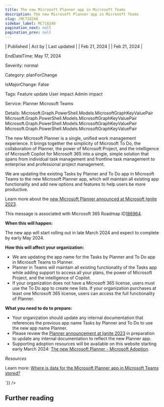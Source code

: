 ```yaml
---
title: The new Microsoft Planner app in Microsoft Teams
description: The new Microsoft Planner app in Microsoft Teams
slug: /MC718248
sidebar_label: MC718248
pagination_next: null
pagination_prev: null
---
```



| Published | Act by | Last updated |
| Feb 21, 2024 |  | Feb 21, 2024 |

EndDateTime: May 17, 2024

Severity: normal

Category: planForChange

IsMajorChange: False

Tags: Feature update User impact Admin impact

Service: Planner Microsoft Teams

Details: Microsoft.Graph.PowerShell.Models.MicrosoftGraphKeyValuePair Microsoft.Graph.PowerShell.Models.MicrosoftGraphKeyValuePair Microsoft.Graph.PowerShell.Models.MicrosoftGraphKeyValuePair Microsoft.Graph.PowerShell.Models.MicrosoftGraphKeyValuePair

<div dangerouslySetInnerHTML={{__html:`
<p>The new Microsoft Planner is a single, unified work management experience. It brings together the simplicity of Microsoft To Do, the collaboration of Planner, the power of Microsoft Project, and the intelligence of Microsoft Copilot for Microsoft 365 into a single, simple solution that spans from individual task management and frontline task management to enterprise and professional project management.</p><p>We are updating the existing Tasks by Planner and To Do app in Microsoft Teams to the new Microsoft Planner app, which will maintain all existing app functionality and add new options and features to help users be more productive. 
</p><p>Learn more about the <a href="https://aka.ms/thenewplanner" target="_blank">new Microsoft Planner announced at Microsoft Ignite 2023</a>.</p><p>This message is associated with Microsoft 365 Roadmap ID<a href="https://www.microsoft.com/microsoft-365/roadmap?featureid=186964" target="_blank">186964</a>.</p><p><b>When this will happen:</b>
</p><p>The new app will start rolling out in late March 2024 and expect to complete by early May 2024.
</p><p><b>How this will affect your organization:</b>
</p><ul><li>We are updating the app name for the Tasks by Planner and To Do app in Microsoft Teams to Planner.</li><li>Planner in Teams will maintain all existing functionality of the Tasks app while adding support to access all your plans, the power of Microsoft Project, and the intelligence of Copilot. 
</li><li>If your organization does not have a Microsoft 365 license, users must use the&nbsp;To Do&nbsp;app to create new lists. If your organization purchases at least one Microsoft 365 license, users can access the full functionality of Planner.</li></ul><p><b>What you need to do to prepare:</b>
</p><ul><li>Your organization should update any internal documentation that references the previous app name Tasks by Planner and To Do to use the new app name Planner.</li><li>Please review the <a href="https://aka.ms/thenewplanner" target="_blank">Planner announcement at Ignite 2023</a>&nbsp;in preparation to update any internal documentation to reflect the new Planner app.</li><li>Supporting adoption resources will be available on this website starting early March 2024: <a href="https://adoption.microsoft.com/microsoft-planner/" target="_blank">The new Microsoft Planner - Microsoft Adoption</a>.</li></ul><p><i>Resources</i></p><p>Learn more:&nbsp;<a href="https://learn.microsoft.com/office365/planner/planner-for-admins#where-is-data-for-the-microsoft-planner-app-in-microsoft-teams-stored" target="_blank">Where is data for the Microsoft Planner app in Microsoft Teams stored?</a></p>
`}} />

## Further reading
